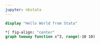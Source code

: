 ```yaml
---
jupyter: nbstata
---
```


```stata
display "Hello World from Stata"
```

```stata
*| fig-align: "center"
graph twoway function x^3, range(-10 10)
```
